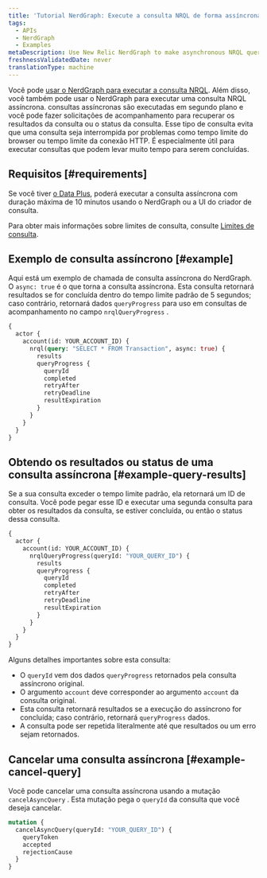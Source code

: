 ```yaml
---
title: 'Tutorial NerdGraph: Execute a consulta NRQL de forma assíncrona'
tags:
  - APIs
  - NerdGraph
  - Examples
metaDescription: Use New Relic NerdGraph to make asynchronous NRQL queries that have longer query duration limits.
freshnessValidatedDate: never
translationType: machine
---
```


Você pode [usar o NerdGraph para executar a consulta NRQL](/docs/apis/nerdgraph/examples/nerdgraph-nrql-tutorial). Além disso, você também pode usar o NerdGraph para executar uma consulta NRQL assíncrona. consultas assíncronas são executadas em segundo plano e você pode fazer solicitações de acompanhamento para recuperar os resultados da consulta ou o status da consulta. Esse tipo de consulta evita que uma consulta seja interrompida por problemas como tempo limite do browser ou tempo limite da conexão HTTP. É especialmente útil para executar consultas que podem levar muito tempo para serem concluídas.

## Requisitos [#requirements]

Se você tiver [o Data Plus](/docs/accounts/accounts-billing/new-relic-one-pricing-billing/data-ingest-billing#data-plus), poderá executar a consulta assíncrona com duração máxima de 10 minutos usando o NerdGraph ou a UI do criador de consulta.

Para obter mais informações sobre limites de consulta, consulte [Limites de consulta](/docs/query-your-data/nrql-new-relic-query-language/get-started/rate-limits-nrql-queries/#query-duration).

## Exemplo de consulta assíncrono [#example]

Aqui está um exemplo de chamada de consulta assíncrona do NerdGraph. O `async: true` é o que torna a consulta assíncrona. Esta consulta retornará resultados se for concluída dentro do tempo limite padrão de 5 segundos; caso contrário, retornará dados `queryProgress` para uso em consultas de acompanhamento no campo `nrqlQueryProgress` .

```graphql
{
  actor {
    account(id: YOUR_ACCOUNT_ID) {
      nrql(query: "SELECT * FROM Transaction", async: true) {
        results
        queryProgress {
          queryId
          completed
          retryAfter
          retryDeadline
          resultExpiration
        }
      }
    }
  }
}
```

## Obtendo os resultados ou status de uma consulta assíncrona [#example-query-results]

Se a sua consulta exceder o tempo limite padrão, ela retornará um ID de consulta. Você pode pegar esse ID e executar uma segunda consulta para obter os resultados da consulta, se estiver concluída, ou então o status dessa consulta.

```graphql
{
  actor {
    account(id: YOUR_ACCOUNT_ID) {
      nrqlQueryProgress(queryId: "YOUR_QUERY_ID") {
        results
        queryProgress {
          queryId
          completed
          retryAfter
          retryDeadline
          resultExpiration
        }
      }
    }
  }
}
```

Alguns detalhes importantes sobre esta consulta:

* O `queryId` vem dos dados `queryProgress` retornados pela consulta assíncrono original.
* O argumento `account` deve corresponder ao argumento `account` da consulta original.
* Esta consulta retornará resultados se a execução do assíncrono for concluída; caso contrário, retornará `queryProgress` dados.
* A consulta pode ser repetida literalmente até que resultados ou um erro sejam retornados.

## Cancelar uma consulta assíncrona [#example-cancel-query]

Você pode cancelar uma consulta assíncrona usando a mutação `cancelAsyncQuery` . Esta mutação pega o `queryId` da consulta que você deseja cancelar.

```graphql
mutation {
  cancelAsyncQuery(queryId: "YOUR_QUERY_ID") {
    queryToken
    accepted
    rejectionCause
  }
}
```